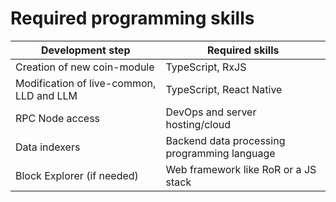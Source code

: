 # Required programming skills

|             Development step             |                Required skills               |
|------------------------------------------|----------------------------------------------|
| Creation of new coin-module              | TypeScript, RxJS                             |
| Modification of live-common, LLD and LLM | TypeScript, React Native                     |
| RPC Node access			               | DevOps and server hosting/cloud              |
| Data indexers 				           | Backend data processing programming language |
| Block Explorer (if needed)	      	   | Web framework like RoR or a JS stack		  |
